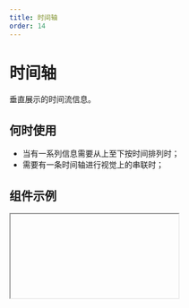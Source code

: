 ```yaml
---
title: 时间轴
order: 14
---
```


# 时间轴

垂直展示的时间流信息。

## 何时使用

- 当有一系列信息需要从上至下按时间排列时；
- 需要有一条时间轴进行视觉上的串联时；

## 组件示例


<Iframe url="https://www.aliwork.com/developer/timeLine-v2?isRenderNav=false" />

## 组件属性


<AttrTable
  dataSource={[
    {
      attr: '时间轴数据',
      code: 'dataSource',
      type: 'object',
      demo: "[{ title: 'Cloudy', time: '2016-06-10 10:30:00' }]",
      dafault: '',
      desc: '',
    },
    {
      attr: '折叠数据',
      code: 'fold',
      type: 'object',
      demo: '[{ foldArea: [1, 2], foldShow: false }] ',
      dafault: '',
      desc: '',
    },
    {
      attr: '标题',
      code: 'title',
      type: 'string',
      demo: "'时间 1'",
      dafault: '',
      desc: '',
    },
    {
      attr: '时间',
      code: 'time',
      type: 'string',
      demo: "'2019-01-05' ，'2019-02-05'，'2019-02-05'",
      dafault: '',
      desc: '',
    },
    {
      attr: '状态',
      code: 'state',
      type: 'string',
      demo: "'process', 'success', 'error'",
      dafault: '',
      desc: '',
    },
    {
      attr: '图标',
      code: 'icon',
      type: 'string',
      demo: "'smile' ",
      dafault: '',
      desc: '',
    },
  ]}
/>
